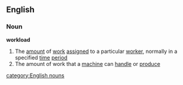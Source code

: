 ==English==
===Noun===
'''workload'''
#The [[amount]] of [[work]] [[assigned]] to a particular [[worker]], normally in a specified [[time]] [[period]]
#The amount of work that a [[machine]] can [[handle]] or [[produce]]
[[category:English nouns]]